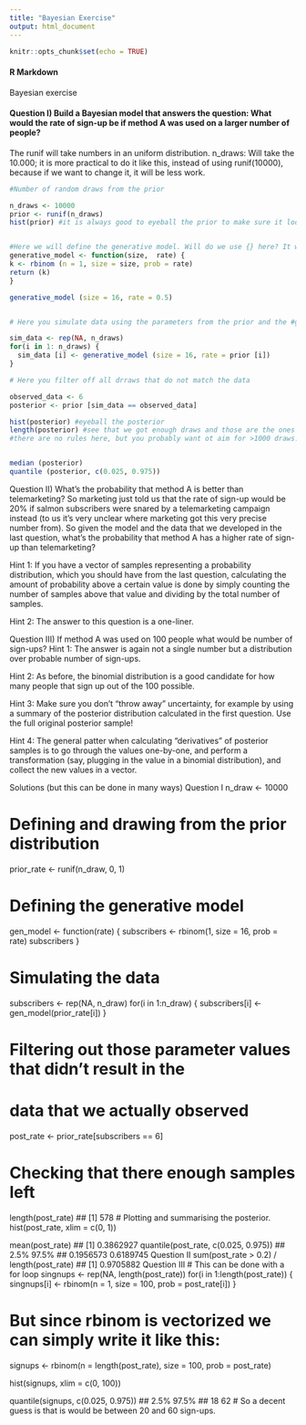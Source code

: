 ```yaml
---
title: "Bayesian Exercise"
output: html_document
---
```


```r
knitr::opts_chunk$set(echo = TRUE)
```

#### R Markdown
Bayesian exercise 

#### Question I) Build a Bayesian model that answers the question: What would the rate of sign-up be if method A was used on a larger number of people?
The runif will take numbers in an uniform distribution. 
n_draws: Will take the 10.000; it is more practical to do it like this, instead of using runif(10000), because if we want to change it, it will be less work. 

```r
#Number of random draws from the prior

n_draws <- 10000 
prior <- runif(n_draws)
hist(prior) #it is always good to eyeball the prior to make sure it looks ok. 


#Here we will define the generative model. Will do we use {} here? It will tell that everything inside it belongs together.
generative_model <- function(size,  rate) {
k <- rbinom (n = 1, size = size, prob = rate)
return (k)
}

generative_model (size = 16, rate = 0.5)


# Here you simulate data using the parameters from the prior and the #generative model 

sim_data <- rep(NA, n_draws)
for(i in 1: n_draws) {
  sim_data [i] <- generative_model (size = 16, rate = prior [i])
}

# Here you filter off all drraws that do not match the data

observed_data <- 6
posterior <- prior [sim_data == observed_data]

hist(posterior) #eyeball the posterior 
length(posterior) #see that we got enough draws and those are the ones drawing in accordinly to our parameters.
#there are no rules here, but you probably want ot aim for >1000 draws.


median (posterior)
quantile (posterior, c(0.025, 0.975))

```


Question II) What’s the probability that method A is better than telemarketing?
So marketing just told us that the rate of sign-up would be 20% if salmon subscribers were snared by a telemarketing campaign instead (to us it’s very unclear where marketing got this very precise number from). So given the model and the data that we developed in the last question, what’s the probability that method A has a higher rate of sign-up than telemarketing?

Hint 1: If you have a vector of samples representing a probability distribution, which you should have from the last question, calculating the amount of probability above a certain value is done by simply counting the number of samples above that value and dividing by the total number of samples.

Hint 2: The answer to this question is a one-liner.

Question III) If method A was used on 100 people what would be number of sign-ups?
Hint 1: The answer is again not a single number but a distribution over probable number of sign-ups.

Hint 2: As before, the binomial distribution is a good candidate for how many people that sign up out of the 100 possible.

Hint 3: Make sure you don’t “throw away” uncertainty, for example by using a summary of the posterior distribution calculated in the first question. Use the full original posterior sample!

Hint 4: The general patter when calculating “derivatives” of posterior samples is to go through the values one-by-one, and perform a transformation (say, plugging in the value in a binomial distribution), and collect the new values in a vector.

Solutions (but this can be done in many ways)
Question I
n_draw <- 10000

# Defining and drawing from the prior distribution
prior_rate <- runif(n_draw, 0, 1)

# Defining the generative model
gen_model <- function(rate) {
  subscribers <- rbinom(1, size = 16, prob = rate)
  subscribers
}

# Simulating the data
subscribers <- rep(NA, n_draw)
for(i in 1:n_draw) {
  subscribers[i] <- gen_model(prior_rate[i])
}

# Filtering out those parameter values that didn't result in the
# data that we actually observed
post_rate <- prior_rate[subscribers == 6]

# Checking that there enough samples left
length(post_rate)
## [1] 578
# Plotting and summarising the posterior.
hist(post_rate, xlim = c(0, 1))


mean(post_rate)
## [1] 0.3862927
quantile(post_rate, c(0.025, 0.975))
##      2.5%     97.5% 
## 0.1956573 0.6189745
Question II
sum(post_rate > 0.2) / length(post_rate)
## [1] 0.9705882
Question III
# This can be done with a for loop
singnups <- rep(NA, length(post_rate))
for(i in 1:length(post_rate)) {
  singnups[i] <- rbinom(n = 1, size = 100, prob = post_rate[i])
}

# But since rbinom is vectorized we can simply write it like this:
signups <- rbinom(n = length(post_rate), size = 100, prob = post_rate)

hist(signups, xlim = c(0, 100))


quantile(signups, c(0.025, 0.975))
##  2.5% 97.5% 
##    18    62
# So a decent guess is that is would be between 20 and 60 sign-ups.